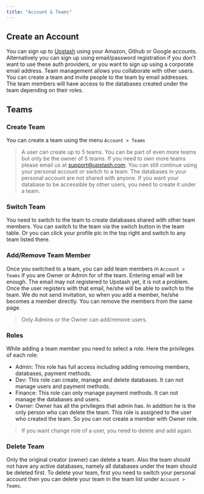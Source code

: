 ```yaml
---
title: "Account & Teams"
---
```

## Create an Account
You can sign up to <a href="https://console.upstash.com" target="_blank">Upstash</a> using your Amazon, Github or Google accounts. Alternatively you can sign up using
email/password registration if you don't want to use these auth providers, or you
want to sign up using a corporate email address.
Team management allows you collaborate with other users. You can create a team
and invite people to the team by email addresses. The team members will have
access to the databases created under the team depending on their roles.
## Teams
### Create Team
You can create a team using the menu `Account > Teams`
<br />
> A user can create up to 5 teams. You can be part of even more teams but only
> be the owner of 5 teams. If you need to own more teams please email us at
> support@upstash.com.
You can still continue using your personal account or switch to a team.
> The databases in your personal account are not shared with anyone. If you want
> your database to be accessible by other users, you need to create it under a
> team.
### Switch Team
You need to switch to the team to create databases shared with other team
members. You can switch to the team via the switch button in the team table. Or
you can click your profile pic in the top right and switch to any team listed
there.
### Add/Remove Team Member
Once you switched to a team, you can add team members in `Account > Teams` if
you are Owner or Admin for of the team. Entering email will be enough. The email
may not registered to Upstash yet, it is not a problem. Once the user registers
with that email, he/she will be able to switch to the team. We do not send
invitation, so when you add a member, he/she becomes a member directly. You can
remove the members from the same page.
> Only Admins or the Owner can add/remove users.
### Roles
While adding a team member you need to select a role. Here the privileges of
each role:
- Admin: This role has full access including adding removing members, databases,
payment methods.
- Dev: This role can create, manage and delete databases. It can not manage
users and payment methods.
- Finance: This role can only manage payment methods. It can not manage the
databases and users.
- Owner: Owner has all the privileges that admin has. In addition he is the only
person who can delete the team. This role is assigned to the user who created
the team. So you can not create a member with Owner role.
> If you want change role of a user, you need to delete and add again.
### Delete Team
Only the original creator (owner) can delete a team. Also the team should not
have any active databases, namely all databases under the team should be deleted
first. To delete your team, first you need to switch your personal account then
you can delete your team in the team list under `Account > Teams`.